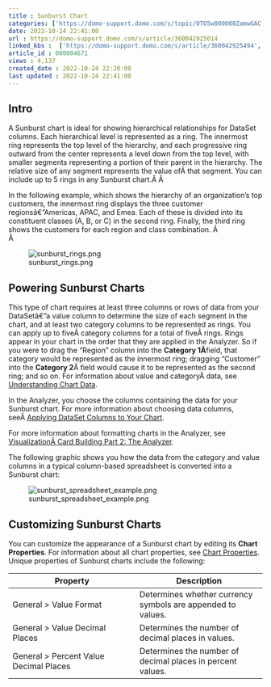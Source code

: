 ```yaml
---
title : Sunburst Chart
categories: ['https://domo-support.domo.com/s/topic/0TO5w000000ZamwGAC']
date: 2022-10-24 22:41:00
url : https://domo-support.domo.com/s/article/360042925014
linked_kbs :  ['https://domo-support.domo.com/s/article/360042925494', 'https://domo-support.domo.com/s/knowledge-base', 'https://domo-support.domo.com/s/article/360043428713', 'https://domo-support.domo.com/s/article/360043429953', 'https://domo-support.domo.com/s/article/360043428693', 'https://domo-support.domo.com/s/article/360043429933', 'https://domo-support.domo.com/s/article/360043429693', 'https://domo-support.domo.com/s/article/360042925014', 'https://domo-support.domo.com/s/topic/0TO5w000000ZamwGAC', 'https://domo-support.domo.com/s/article/360043429913']
article_id : 000004671
views : 4,137
created_date : 2022-10-24 22:20:00
last updated : 2022-10-24 22:41:00
---
```




Intro
-----


A Sunburst chart is ideal for showing hierarchical relationships for DataSet columns. Each hierarchical level is represented as a ring. The innermost ring represents the top level of the hierarchy, and each progressive ring outward from the center represents a level down from the top level, with smaller segments representing a portion of their parent in the hierarchy. The relative size of any segment represents the value ofÂ that segment. You can include up to 5 rings in any Sunburst chart.Â Â 


In the following example, which shows the hierarchy of an organization's top customers, the innermost ring displays the three customer regionsâ€”Americas, APAC, and Emea. Each of these is divided into its constituent classes (A, B, or C) in the second ring. Finally, the third ring shows the customers for each region and class combination. Â   
 Â 


![sunburst_rings.png](sunburst_rings.png)


Powering Sunburst Charts
------------------------


This type of chart requires at least three columns or rows of data from your DataSetâ€”a value column to determine the size of each segment in the chart, and at least two category columns to be represented as rings. You can apply up to fiveÂ category columns for a total of fiveÂ rings. Rings appear in your chart in the order that they are applied in the Analyzer. So if you were to drag the "Region" column into the **Category 1Â**field, that category would be represented as the innermost ring; dragging "Customer" into the **Category 2**Â field would cause it to be represented as the second ring; and so on. For information about value and categoryÂ data, see [Understanding Chart Data](..\understanding_chart_data\index.html "Understanding Chart Data").


In the Analyzer, you choose the columns containing the data for your Sunburst chart. For more information about choosing data columns, seeÂ [Applying DataSet Columns to Your Chart](..\applying_dataset_columns_to_your_chart\index.html "Applying DataSet Columns to Your Chart").


For more information about formatting charts in the Analyzer, see [VisualizationÂ Card Building Part 2: The Analyzer](..\..\category\analyzer\index.md).


The following graphic shows you how the data from the category and value columns in a typical column-based spreadsheet is converted into a Sunburst chart:


![sunburst_spreadsheet_example.png](sunburst_spreadsheet_example.png)


Customizing Sunburst Charts
---------------------------


You can customize the appearance of a Sunburst chart by editing its **Chart Properties**. For information about all chart properties, see [Chart Properties](..\..\category\chart_properties\index.html "Chart Properties"). Unique properties of Sunburst charts include the following:




| Property | Description |
| --- | --- |
| General > Value Format | Determines whether currency symbols are appended to values. |
| General > Value Decimal Places | Determines the number of decimal places in values. |
| General > Percent Value Decimal Places | Determines the number of decimal places in percent values. |